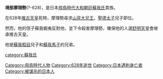 '''境部摩理勢'''(?-628)，是日本[[飛鳥時代|飛鳥時代]][[大和朝廷|大和朝廷]][[蘇我氏|蘇我氏]]貴族。

在628年[[推古天皇|推古天皇]]死時，摩理勢尋求[[山背大兄王|山背大兄王]]，[[聖德太子|聖德太子]]兒子即位。

然而，他的侄子蘇我蝦夷反對他，並下令殺害摩理勢，確保他的人選[[舒明天皇|舒明天皇]]會继承推古天皇。

他是[[蘇我稻目|蘇我稻目]]兒子和[[蘇我馬子|蘇我馬子]]的兄弟。

[[Category:飛鳥時代人物|Category:飛鳥時代人物]]
[[category:蘇我氏|category:蘇我氏]]
[[Category:628年逝世|Category:628年逝世]]
[[Category:日本遇刺身亡者|Category:日本遇刺身亡者]]
[[Category:被谋杀的日本人|Category:被谋杀的日本人]]